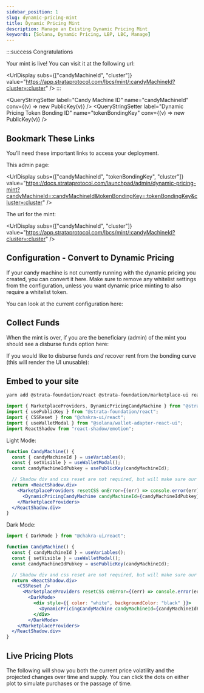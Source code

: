 ```yaml
---
sidebar_position: 1
slug: dynamic-pricing-mint
title: Dynamic Pricing Mint
description: Manage an Existing Dynamic Pricing Mint
keywords: [Solana, Dynamic Pricing, LBP, LBC, Manage]
---
```

:::success Congratulations

Your mint is live! You can visit it at the following url:

<UrlDisplay subs={["candyMachineId", "cluster"]} value="https://app.strataprotocol.com/lbcs/mint/:candyMachineId?cluster=:cluster" />
:::


<NetworkSelect />

<QueryStringSetter label="Candy Machine ID" name="candyMachineId" conv={(v) => new PublicKey(v)} />
<QueryStringSetter label="Dynamic Pricing Token Bonding ID" name="tokenBondingKey" conv={(v) => new PublicKey(v)} />

## Bookmark These Links

You’ll need these important links to access your deployment.

This admin page:

<UrlDisplay subs={["candyMachineId", "tokenBondingKey", "cluster"]} value="https://docs.strataprotocol.com/launchpad/admin/dynamic-pricing-mint?candyMachineId=:candyMachineId&tokenBondingKey=:tokenBondingKey&cluster=:cluster" />

The url for the mint:

<UrlDisplay subs={["candyMachineId", "cluster"]} value="https://app.strataprotocol.com/lbcs/mint/:candyMachineId?cluster=:cluster" />


## Configuration - Convert to Dynamic Pricing

If your candy machine is not currently running with the dynamic pricing you created, you can convert it here. 
Make sure to remove any whitelist settings from the configuration, unless you want dynamic price minting to also
require a whitelist token.


<ConvertCMIfNeeded />


You can look at the current configuration here:


<CandyMachineConfig />


## Collect Funds

When the mint is over, if you are the beneficiary (admin) of the mint you should see a disburse funds option here:


<VariableDisburseFunds />



If you would like to disburse funds _and_ recover rent from the bonding curve (this will render the UI unusable):

<VariableDisburseFunds closeBonding />

## Embed to your site

```bash
yarn add @strata-foundation/react @strata-foundation/marketplace-ui react-shadow
```

```js
import { MarketplaceProviders, DynamicPricingCandyMachine } from "@strata-foundation/marketplace-ui";
import { usePublicKey } from "@strata-foundation/react";
import { CSSReset } from "@chakra-ui/react";
import { useWalletModal } from "@solana/wallet-adapter-react-ui";
import ReactShadow from "react-shadow/emotion";
```


Light Mode:

```jsx live allowMainnet
function CandyMachine() {
  const { candyMachineId } = useVariables();
  const { setVisible } = useWalletModal();
  const candyMachineIdPubkey = usePublicKey(candyMachineId);

  // Shadow div and css reset are not required, but will make sure our styles do not conflict with yours
  return <ReactShadow.div>
    <MarketplaceProviders resetCSS onError={(err) => console.error(err)}>
      <DynamicPricingCandyMachine candyMachineId={candyMachineIdPubkey} onConnectWallet={() => setVisible(true)} />
    </MarketplaceProviders>
  </ReactShadow.div>
}
```

Dark Mode:
```js
import { DarkMode } from "@chakra-ui/react";
```
```jsx live allowMainnet
function CandyMachine() {
  const { candyMachineId } = useVariables();
  const { setVisible } = useWalletModal();
  const candyMachineIdPubkey = usePublicKey(candyMachineId);

  // Shadow div and css reset are not required, but will make sure our styles do not conflict with yours
  return <ReactShadow.div>
    <CSSReset />
      <MarketplaceProviders resetCSS onError={(err) => console.error(err)}>
        <DarkMode>
          <div style={{ color: "white", backgroundColor: "black" }}>
            <DynamicPricingCandyMachine candyMachineId={candyMachineIdPubkey} onConnectWallet={() => setVisible(true)} />
          </div>
        </DarkMode>
    </MarketplaceProviders>
  </ReactShadow.div>
}
```

## Live Pricing Plots

The following will show you both the current price volatility and the projected changes over time and supply. You can click the dots on
either plot to simulate purchases or the passage of time.


<CurveConfiguratorFromBonding />